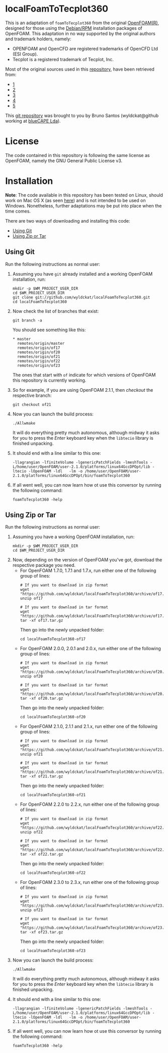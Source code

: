 = localFoamToTecplot360 =

This is an adaptation of <tt>foamToTecplot360</tt> from the original [http://www.openfoam.org OpenFOAM(R)], designed for those using the [http://www.openfoam.org/download/ Debian/RPM] installation packages of OpenFOAM. This adaptation in no way supported by the original authors and trademark holders, namely:
* OPENFOAM and OpenCFD are registered trademarks of OpenCFD Ltd (ESI Group).
* Tecplot is a registered trademark of Tecplot, Inc.

Most of the original sources used in this [https://github.com/wyldckat/localFoamToTecplot360 repository], have been retrieved from:
* [https://github.com/OpenCFD/OpenFOAM-1.7.x]
* [https://github.com/OpenFOAM/OpenFOAM-2.0.x]
* [https://github.com/OpenFOAM/OpenFOAM-2.1.x]
* [https://github.com/OpenFOAM/OpenFOAM-2.2.x]
* [https://github.com/OpenFOAM/OpenFOAM-2.3.x]

This [https://github.com/wyldckat/localFoamToTecplot360 git repository] was brought to you by Bruno Santos (wyldckat@github working at [http://www.bluecape.com.pt blueCAPE Lda]).


= License =
The code contained in this repository is following the same license as OpenFOAM, namely the GNU General Public License v3.


= Installation =
'''Note''': The code available in this repository has been tested on Linux, should work on Mac OS X (as seen [http://www.cfd-online.com/Forums/openfoam-post-processing/68061-foamtotecplot360-3.html#post412865 here]) and is not intended to be used on Windows. Nonetheless, further adaptations may be put into place when the time comes.

There are two ways of downloading and installing this code:
* [https://github.com/wyldckat/localFoamToTecplot360#using-git Using Git]
* [https://github.com/wyldckat/localFoamToTecplot360#using-zip-or-tar Using Zip or Tar]


== Using Git ==
Run the following instructions as normal user:
<ol>
<li>
Assuming you have <tt>git</tt> already installed and a working OpenFOAM installation, run:
<pre>mkdir -p $WM_PROJECT_USER_DIR
cd $WM_PROJECT_USER_DIR
git clone git://github.com/wyldckat/localFoamToTecplot360.git
cd localFoamToTecplot360</pre>
</li>

<li>Now check the list of branches that exist:
<pre>git branch -a</pre>
You should see something like this:
<pre>* master
  remotes/origin/master
  remotes/origin/of17
  remotes/origin/of20
  remotes/origin/of21
  remotes/origin/of22
  remotes/origin/of23
</pre>
The ones that start with <tt>of</tt> indicate for which versions of OpenFOAM this repository is currently working.
</li>

<li>So for example, if you are using OpenFOAM 2.1.1, then ''checkout'' the respective branch:
<pre>git checkout of21</pre>
</li>

<li>Now you can launch the build process:
<pre>./Allwmake</pre>
It will do everything pretty much autonomous, although midway it asks for you to press the ''Enter'' keyboard key when the <tt>libtecio</tt> library is finished unpacking.
</li>

<li>It should end with a line similar to this one:
<pre>-llagrangian -lfiniteVolume -lgenericPatchFields -lmeshTools -L/home/user/OpenFOAM/user-2.1.0/platforms/linux64GccDPOpt/lib -ltecio -lOpenFOAM -ldl   -lm -o /home/user/OpenFOAM/user-2.1.0/platforms/linux64GccDPOpt/bin/foamToTecplot360</pre>
</li>

<li>If all went well, you can now learn how ot use this conversor by running the following command:
<pre>foamToTecplot360 -help</pre>
</li>
</ol>


== Using Zip or Tar ==
Run the following instructions as normal user:
<ol>
<li>
Assuming you have a working OpenFOAM installation, run:
<pre>mkdir -p $WM_PROJECT_USER_DIR
cd $WM_PROJECT_USER_DIR</pre>
</li>

<li>Now, depending on the version of OpenFOAM you've got, download the respective package you need.
<ul>
<li>For OpenFOAM 1.7.0, 1.7.1 and 1.7.x, run either one of the following group of lines:
<pre># If you want to download in zip format
wget "https://github.com/wyldckat/localFoamToTecplot360/archive/of17.zip"
unzip of17

# If you want to download in tar format
wget "https://github.com/wyldckat/localFoamToTecplot360/archive/of17.tar.gz"
tar -xf of17.tar.gz</pre>

Then go into the newly unpacked folder:
<pre>cd localFoamToTecplot360-of17</pre>
</li>

<li>For OpenFOAM 2.0.0, 2.0.1 and 2.0.x, run either one of the following group of lines:
<pre># If you want to download in zip format
wget "https://github.com/wyldckat/localFoamToTecplot360/archive/of20.zip"
unzip of20

# If you want to download in tar format
wget "https://github.com/wyldckat/localFoamToTecplot360/archive/of20.tar.gz"
tar -xf of20.tar.gz</pre>

Then go into the newly unpacked folder:
<pre>cd localFoamToTecplot360-of20</pre>
</li>

<li>For OpenFOAM 2.1.0, 2.1.1 and 2.1.x, run either one of the following group of lines:
<pre># If you want to download in zip format
wget "https://github.com/wyldckat/localFoamToTecplot360/archive/of21.zip"
unzip of21

# If you want to download in tar format
wget "https://github.com/wyldckat/localFoamToTecplot360/archive/of21.tar.gz"
tar -xf of21.tar.gz</pre>

Then go into the newly unpacked folder:
<pre>cd localFoamToTecplot360-of21</pre>
</li>

<li>For OpenFOAM 2.2.0 to 2.2.x, run either one of the following group of lines:
<pre># If you want to download in zip format
wget "https://github.com/wyldckat/localFoamToTecplot360/archive/of22.zip"
unzip of22

# If you want to download in tar format
wget "https://github.com/wyldckat/localFoamToTecplot360/archive/of22.tar.gz"
tar -xf of22.tar.gz</pre>

Then go into the newly unpacked folder:
<pre>cd localFoamToTecplot360-of22</pre>
</li>

<li>For OpenFOAM 2.3.0 to 2.3.x, run either one of the following group of lines:
<pre># If you want to download in zip format
wget "https://github.com/wyldckat/localFoamToTecplot360/archive/of23.zip"
unzip of23

# If you want to download in tar format
wget "https://github.com/wyldckat/localFoamToTecplot360/archive/of23.tar.gz"
tar -xf of23.tar.gz</pre>

Then go into the newly unpacked folder:
<pre>cd localFoamToTecplot360-of23</pre>
</li>

</ul>
</li>

<li>Now you can launch the build process:
<pre>./Allwmake</pre>
It will do everything pretty much autonomous, although midway it asks for you to press the ''Enter'' keyboard key when the <tt>libtecio</tt> library is finished unpacking.
</li>

<li>It should end with a line similar to this one:
<pre>-llagrangian -lfiniteVolume -lgenericPatchFields -lmeshTools -L/home/user/OpenFOAM/user-2.1.0/platforms/linux64GccDPOpt/lib -ltecio -lOpenFOAM -ldl   -lm -o /home/user/OpenFOAM/user-2.1.0/platforms/linux64GccDPOpt/bin/foamToTecplot360</pre>
</li>

<li>If all went well, you can now learn how ot use this conversor by running the following command:
<pre>foamToTecplot360 -help</pre>
</li>
</ol>
